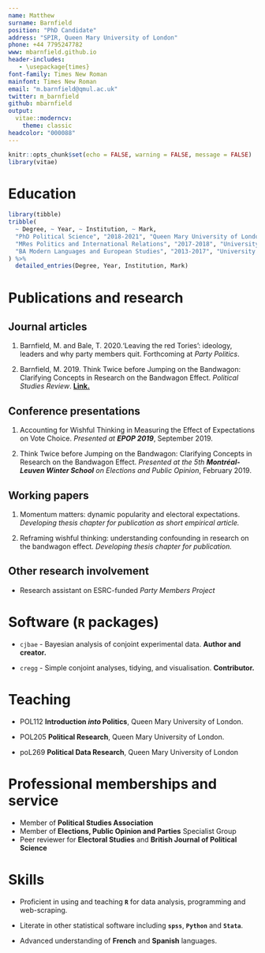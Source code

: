 ```yaml
---
name: Matthew
surname: Barnfield
position: "PhD Candidate"
address: "SPIR, Queen Mary University of London"
phone: +44 7795247782
www: mbarnfield.github.io
header-includes: 
   - \usepackage{times}
font-family: Times New Roman
mainfont: Times New Roman
email: "m.barnfield@qmul.ac.uk"
twitter: m_barnfield
github: mbarnfield
output: 
  vitae::moderncv:
    theme: classic
headcolor: "000088"
---
```


```r
knitr::opts_chunk$set(echo = FALSE, warning = FALSE, message = FALSE)
library(vitae)
```

# Education

```r
library(tibble)
tribble(
  ~ Degree, ~ Year, ~ Institution, ~ Mark,
  "PhD Political Science", "2018-2021", "Queen Mary University of London", "supervised by Philip Cowley and Javier Sajuria. Funded by a +3 ESRC studentship",
  "MRes Politics and International Relations", "2017-2018", "University of Bath", "awarded with Distinction, supervised by Peter Allen and Aurelien Mondon",
  "BA Modern Languages and European Studies", "2013-2017", "University of Bath", "First-class Hons. (awarded Gordon Horner Prize for highest average performance on degree programme)"
) %>% 
  detailed_entries(Degree, Year, Institution, Mark)
```

# Publications and research

## Journal articles

1. Barnfield, M. and Bale, T. 2020.‘Leaving the red Tories’: ideology, leaders and why party members quit. Forthcoming at *Party Politics*.    

2. Barnfield, M. 2019. Think Twice before Jumping on the Bandwagon: Clarifying Concepts in Research on the Bandwagon Effect. *Political Studies Review*. __[Link.](https://journals.sagepub.com/doi/full/10.1177/1478929919870691)__

## Conference presentations

1. Accounting for Wishful Thinking in Measuring the Effect of Expectations on Vote Choice. *Presented at __EPOP 2019__*, September 2019.

2. Think Twice before Jumping on the Bandwagon: Clarifying Concepts in Research on the Bandwagon Effect. *Presented at the 5th __Montréal-Leuven Winter School__ on Elections and Public Opinion*, February 2019.    

## Working papers

1. Momentum matters: dynamic popularity and electoral expectations. *Developing thesis chapter for publication as short empirical article.*

2. Reframing wishful thinking: understanding confounding in research on the bandwagon effect. *Developing thesis chapter for publication.*

## Other research involvement

- Research assistant on ESRC-funded *Party Members Project*

# Software (`R` packages)

- `cjbae` - Bayesian analysis of conjoint experimental data. __Author and creator.__      

- `cregg` - Simple conjoint analyses, tidying, and visualisation. __Contributor.__     

# Teaching

- POL112 __Introduction *into* Politics__, Queen Mary University of London.    

- POL205 __Political Research__, Queen Mary University of London.

- poL269 __Political Data Research__, Queen Mary University of London

# Professional memberships and service

- Member of __Political Studies Association__
- Member of __Elections, Public Opinion and Parties__ Specialist Group
- Peer reviewer for __Electoral Studies__ and __British Journal of Political Science__

# Skills

- Proficient in using and teaching __`R`__ for data analysis, programming and web-scraping.   

- Literate in other statistical software including __`spss`__, __`Python`__ and __`Stata`__.    

- Advanced understanding of __French__ and __Spanish__ languages. 

